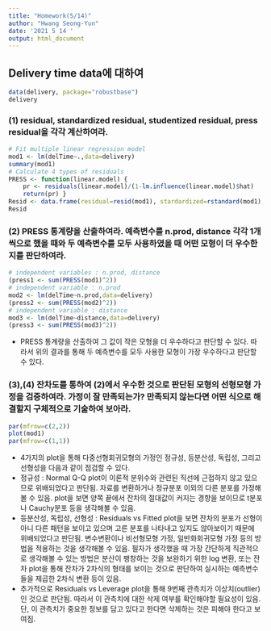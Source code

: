 ```yaml
---
title: "Homework(5/14)"
author: "Hwang Seong-Yun"
date: '2021 5 14 '
output: html_document
---
```


## Delivery time data에 대하여

```r
data(delivery, package="robustbase")
delivery
```

### (1) residual, standardized residual, studentized residual, press residual을 각각 계산하여라.

```r
# Fit multiple linear regression model
mod1 <- lm(delTime~.,data=delivery)
summary(mod1)
# Calculate 4 types of residuals
PRESS <- function(linear.model) {
    pr <- residuals(linear.model)/(1-lm.influence(linear.model)$hat)
    return(pr) }
Resid <- data.frame(residual=resid(mod1), stardardized=rstandard(mod1),studentized=rstudent(mod1),press=PRESS(mod1))
Resid
```

### (2) PRESS 통계량을 산출하여라. 예측변수를 n.prod, distance 각각 1개씩으로 했을 때와 두 예측변수를 모두 사용하였을 때 어떤 모형이 더 우수한지를 판단하여라.

```r
# independent variables : n.prod, distance
(press1 <- sum(PRESS(mod1)^2))
# independent variable : n.prod
mod2 <- lm(delTime~n.prod,data=delivery)
(press2 <- sum(PRESS(mod2)^2))
# independent variable : distance 
mod3 <- lm(delTime~distance,data=delivery)
(press3 <- sum(PRESS(mod3)^2))
```

- PRESS 통계량을 산출하여 그 값이 작은 모형을 더 우수하다고 판단할 수 있다. 따라서 위의 결과를 통해 두 예측변수를 모두 사용한 모형이 가장 우수하다고 판단할 수 있다.

### (3),(4) 잔차도를 통하여 (2)에서 우수한 것으로 판단된 모형의 선형모형 가정을 검증하여라. 가정이 잘 만족되는가? 만족되지 않는다면 어떤 식으로 해결할지 구체적으로 기술하여 보아라.

```r
par(mfrow=c(2,2))
plot(mod1)
par(mfrow=c(1,1))
```

- 4가지의 plot을 통해 다중선형회귀모형의 가정인 정규성, 등분산성, 독립성, 그리고 선형성을 다음과 같이 점검할 수 있다.
- 정규성 : Normal Q-Q plot이 이론적 분위수와 관련된 직선에 근접하지 않고 있으므로 위배되었다고 판단됨. 자료를 변환하거나 정규분포 이외의 다른 분포를 가정해볼 수 있음. plot을 보면 양쪽 끝에서 잔차의 절대값이 커지는 경향을 보이므로 t분포나 Cauchy분포 등을 생각해볼 수 있음.
- 등분산성, 독립성, 선형성 : Residuals vs Fitted plot을 보면 잔차의 분포가 선형이 아니 다른 패턴을 보이고 있으며 고른 분포를 나타내고 있지도 않아보이기 때문에 위배되었다고 판단됨. 변수변환이나 비선형모형 가정, 일반화회귀모형 가정 등의 방법을 적용하는 것을 생각해볼 수 있음. 필자가 생각했을 때 가장 간단하게 직관적으로 생각해볼 수 있는 방법은 분산이 팽창하는 것을 보완하기 위한 log 변환, 또는 잔차 plot을 통해 잔차가 2차식의 형태를 보이는 것으로 판단하여 실시하는 예측변수들을 제곱한 2차식 변환 등이 있음.
- 추가적으로 Residuals vs Leverage plot을 통해 9번째 관측치가 이상치(outlier)인 것으로 판단됨. 따라서 이 관측치에 대한 삭제 여부를 확인해야할 필요성이 있음. 단, 이 관측치가 중요한 정보를 담고 있다고 한다면 삭제하는 것은 피해야 한다고 보여짐.  


